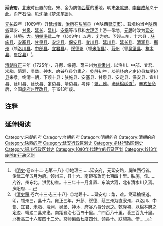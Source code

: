 '''延安府'''，[[北宋|北宋]]时设置的[[府_(行政区划)|府]]。宋、金为防御[[西夏|西夏]]的重地。明末[[张献忠|张献忠]]、[[李自成|李自成]]起义于此。向产石油，见[[沈括|沈括]][[s:梦溪笔谈|《梦溪笔谈》]]。 

[[元祐_(年號)|元祐]]四年（1089年）升[[延州|延州]]置，[[治所|治所]]在[[肤施县|肤施县]]（今陕西[[延安市|延安市]]）。辖境约当今[[陕西省|陕西省]]延安、[[甘泉县|甘泉]]、[[延长县|延长]]、[[延川县|延川]]、[[安塞县|安塞]]等市县和[[大理河|大理河]]上游一带地。[[元朝|元朝]]时改为[[延安路|延安路]]，辖境扩大。[[明朝|明朝]][[洪武|洪武]]二年（1369年）五月，复为府。下领三州，十六县：[[肤施县|肤施县]]、[[安塞县|安塞县]]、[[甘泉县|甘泉县]]、[[安定县_(元朝)|安定县]]、[[保安县_(金朝)|保安县]]、[[宜川县|宜川县]]、[[延川县|延川县]]、[[延长县|延长县]]、[[清涧县|清涧县]]、[[鄜州|鄜州]]（领[[洛川县|洛川县]]、[[中部县|中部县]]、[[宜君县|宜君县]]）、[[绥德州|绥德州]]（领[[米脂县|米脂县]]）、[[葭州|葭州]]（领[[吴堡县|吴堡县]]、[[神木县|神木县]]、[[府谷县|府谷县]]）<ref>《[[明史|明史]]·卷四十二·志第十八》◎地理三......延安府，元延安路，属陕西行省。洪武二年五月为府。领州三，县十六。南距布政司七百四十里。肤施，倚......府谷，州东北。洪武初省。十三年十一月复置。东滨大河，北有清水川入焉。庆阳府......</ref>。

[[清朝|清朝]][[雍正|雍正]]三年（1725年），升鄜、绥德、葭三州为[[直隶州|直隶州]]，以洛川、中部、宜君、米脂、清涧、吴堡、神木、府谷八县分隶之。[[乾隆|乾隆]]初年，以[[榆林府|榆林府]]之[[定边县|定边县]]和[[靖边县|靖边县]]来隶。终清一朝，下领十县：肤施县、安塞县、甘泉县、安定县、保安县、宜川县、延川县、延长县、定边县、靖边县。考评：[[冲繁疲难|繁，难]]。隶[[延榆绥道|延榆绥道]]<ref>《[[清史稿|清史稿]]·卷六十三·志三十八》◎地理十......延安府：繁，难。隶延榆绥道。明，领州三，县十六。雍正三年，升鄜、绥德、葭三州为直隶州，以洛川、中部、宜君、米脂、清涧、吴堡、神木、府谷八县分隶之。乾隆初，以榆林府之定边、靖边二县来隶。南距省治七百四十里。广四百八十里，袤三百九十里。北极高三十六度四十二分。京师偏西七度四分。领县十。肤施简。倚......</ref>。[[辛亥革命|辛亥革命]]后，全国[[废府州厅改县|废府州厅改县]]，于1913年废。

== 注释 ==

{{Reflist|2}}

== 延伸阅读 ==
{{Wikisource further reading}}

{{北宋行政区划|nocat}}
{{金朝行政区划|nocat}}
{{明朝行政区划|nocat}}
{{清朝陝西省行政區劃|nocat}}

{{陕西行政区划小作品}}

[[Category:宋朝的府|Category:宋朝的府]] 
[[Category:金朝的府|Category:金朝的府]] 
[[Category:明朝的府|Category:明朝的府]] 
[[Category:清朝的府|Category:清朝的府]]
[[Category:陕西的府|Category:陕西的府]]
[[Category:延安行政区划史|Category:延安行政区划史]]
[[Category:榆林行政区划史|Category:榆林行政区划史]]
[[Category:铜川行政区划史|Category:铜川行政区划史]]
[[Category:1080年代建立的行政区划|Category:1080年代建立的行政区划]]
[[Category:1913年废除的行政区划|Category:1913年废除的行政区划]]